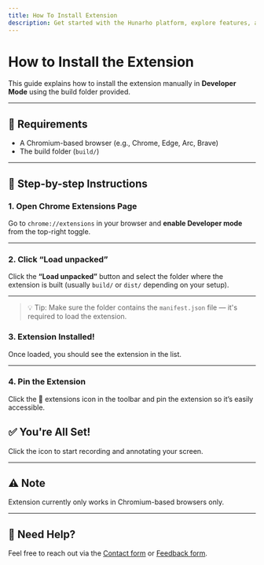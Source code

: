```yaml
---
title: How To Install Extension
description: Get started with the Hunarho platform, explore features, and integrate seamlessly.
---
```




# How to Install the Extension

This guide explains how to install the extension manually in **Developer Mode** using the build folder provided. 

---

## 🧰 Requirements

- A Chromium-based browser (e.g., Chrome, Edge, Arc, Brave)
- The build folder (`build/`)

---

## 🔧 Step-by-step Instructions

### 1. Open Chrome Extensions Page

Go to `chrome://extensions` in your browser and **enable Developer mode** from the top-right toggle.

---

<ImageZoom  src="/images/extension/step-1.png" alt="step 1" />

### 2. Click “Load unpacked”

Click the **“Load unpacked”** button and select the folder where the extension is built (usually `build/` or `dist/` depending on your setup).

---

<ImageZoom  src="/images/extension/step-2.png" alt="step 2" />



> 💡 Tip: Make sure the folder contains the `manifest.json` file — it's required to load the extension.

### 3. Extension Installed!

Once loaded, you should see the extension in the list.


---

<ImageZoom  src="/images/extension/step-3.png" alt="step 3" />


### 4. Pin the Extension

Click the 🧩 extensions icon in the toolbar and pin the extension so it’s easily accessible.


## ✅ You're All Set!

Click the icon to start recording and annotating your screen.

---
<ImageZoom  src="/images/extension/step-4.png" alt="step 4" />


## ⚠️ Note

Extension currently only works in Chromium-based browsers only.

---

## 💬 Need Help?

Feel free to reach out via the [Contact form](https://hunarho.com/contact-us/) or [Feedback form](https://recordify-backend.vercel.app/).

